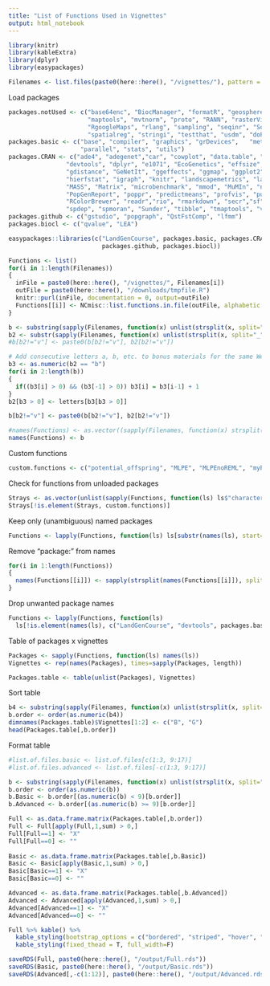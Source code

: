 ```yaml
---
title: "List of Functions Used in Vignettes"
output: html_notebook
---
```



```r
library(knitr)
library(kableExtra)
library(dplyr)
library(easypackages)
```



```r
Filenames <- list.files(paste0(here::here(), "/vignettes/"), pattern = "Rmd") 
```



Load packages
```r
packages.notUsed <- c("base64enc", "BiocManager", "formatR", "geosphere", "httpuv", "maps", 
                      "maptools", "mvtnorm", "proto", "RANN", "rasterVis", "rgdal", "rgeos", 
                      "RgoogleMaps", "rlang", "sampling", "seqinr", "SoDA", "spacetime", 
                      "spatialreg", "stringi", "testthat", "usdm", "doParallel")
packages.basic <- c("base", "compiler", "graphics", "grDevices",   "methods", 
                    "parallel", "stats", "utils")
packages.CRAN <- c("ade4", "adegenet","car", "cowplot", "data.table", "deldir", 
                "devtools", "dplyr", "e1071", "EcoGenetics", "effsize", "fields", "foreach", 
                "gdistance", "GeNetIt", "ggeffects", "ggmap", "ggplot2", "gridExtra", "here", 
                "hierfstat", "igraph", "knitr", "landscapemetrics", "lattice", "lme4", "mapplots",
                "MASS", "Matrix", "microbenchmark", "mmod", "MuMIn", "nlme", "pegas", 
                "PopGenReport", "poppr", "predictmeans", "profvis", "purrr", "pwr", "raster", 
                "RColorBrewer", "readr","rio", "rmarkdown", "secr","sf", "sp", "spatialEco", 
                "spdep", "spmoran", "Sunder", "tibble", "tmaptools", "vegan")
packages.github <- c("gstudio", "popgraph", "QstFstComp", "lfmm")
packages.biocl <- c("qvalue", "LEA")

easypackages::libraries(c("LandGenCourse", packages.basic, packages.CRAN, 
                          packages.github, packages.biocl))
```

```r
Functions <- list()
for(i in 1:length(Filenames))
{
  inFile = paste0(here::here(), "/vignettes/", Filenames[i])
  outFile = paste0(here::here(), "/downloads/tmpfile.R")
  knitr::purl(inFile, documentation = 0, output=outFile)
  Functions[[i]] <- NCmisc::list.functions.in.file(outFile, alphabetic = TRUE)
}

b <- substring(sapply(Filenames, function(x) unlist(strsplit(x, split="_"))[1]), first=5)
b2 <- substr(sapply(Filenames, function(x) unlist(strsplit(x, split="_"))[2]), 1, 1)
#b[b2!="v"] <- paste0(b[b2!="v"], b2[b2!="v"])

# Add consecutive letters a, b, etc. to bonus materials for the same Week (not yet relevant)
b3 <- as.numeric(b2 == "b")
for(i in 2:length(b))
{
  if((b3[i] > 0) && (b3[-1] > 0)) b3[i] = b3[i-1] + 1
}
b2[b3 > 0] <- letters[b3[b3 > 0]]

b[b2!="v"] <- paste0(b[b2!="v"], b2[b2!="v"])

#names(Functions) <- as.vector((sapply(Filenames, function(x) strsplit(x, "[.]")[[1]][1])))
names(Functions) <- b
```

Custom functions

```r
custom.functions <- c("potential_offspring", "MLPE", "MLPEnoREML", "myPal", "method1", "method2", "method3", "method4", "myFunction", "myFunction.cmp", "createpops", "getArray", "getSunder")
```

Check for functions from unloaded packages

```r

Strays <- as.vector(unlist(sapply(Functions, function(ls) ls$"character(0)")))
Strays[!is.element(Strays, custom.functions)]
```

Keep only (unambiguous) named packages

```r
Functions <- lapply(Functions, function(ls) ls[substr(names(ls), start=1,stop=1) == "p"])
```

Remove "package:" from names

```r
for(i in 1:length(Functions))
{
  names(Functions[[i]]) <- sapply(strsplit(names(Functions[[i]]), split=":"), function(x) x[2])
}
```

Drop unwanted package names

```r
Functions <- lapply(Functions, function(ls) 
  ls[!is.element(names(ls), c("LandGenCourse", "devtools", packages.basic))])
```

Table of packages x vignettes

```r
Packages <- sapply(Functions, function(ls) names(ls))
Vignettes <- rep(names(Packages), times=sapply(Packages, length))

Packages.table <- table(unlist(Packages), Vignettes)


```

Sort table
```r
b4 <- substring(sapply(Filenames, function(x) unlist(strsplit(x, split="_"))[1]), first=5)
b.order <- order(as.numeric(b4))
dimnames(Packages.table)$Vignettes[1:2] <- c("B", "G")
head(Packages.table[,b.order])
```


Format table

```r
#list.of.files.basic <- list.of.files[c(1:3, 9:17)]
#list.of.files.advanced <- list.of.files[-c(1:3, 9:17)]

b <- substring(sapply(Filenames, function(x) unlist(strsplit(x, split="_"))[1]), first=5)
b.order <- order(as.numeric(b))
b.Basic <- b.order[(as.numeric(b) < 9)[b.order]]
b.Advanced <- b.order[(as.numeric(b) >= 9)[b.order]]

Full <- as.data.frame.matrix(Packages.table[,b.order])
Full <- Full[apply(Full,1,sum) > 0,]
Full[Full==1] <- "X"
Full[Full==0] <- ""
  
Basic <- as.data.frame.matrix(Packages.table[,b.Basic])
Basic <- Basic[apply(Basic,1,sum) > 0,]
Basic[Basic==1] <- "X"
Basic[Basic==0] <- ""

Advanced <- as.data.frame.matrix(Packages.table[,b.Advanced])
Advanced <- Advanced[apply(Advanced,1,sum) > 0,]
Advanced[Advanced==1] <- "X"
Advanced[Advanced==0] <- ""
```

```r
Full %>% kable() %>%
  kable_styling(bootstrap_options = c("bordered", "striped", "hover", "condensed", "responsive")) %>%
  kable_styling(fixed_thead = T, full_width=F)
```

```r
saveRDS(Full, paste0(here::here(), "/output/Full.rds"))
saveRDS(Basic, paste0(here::here(), "/output/Basic.rds"))
saveRDS(Advanced[,-c(1:12)], paste0(here::here(), "/output/Advanced.rds"))
```


